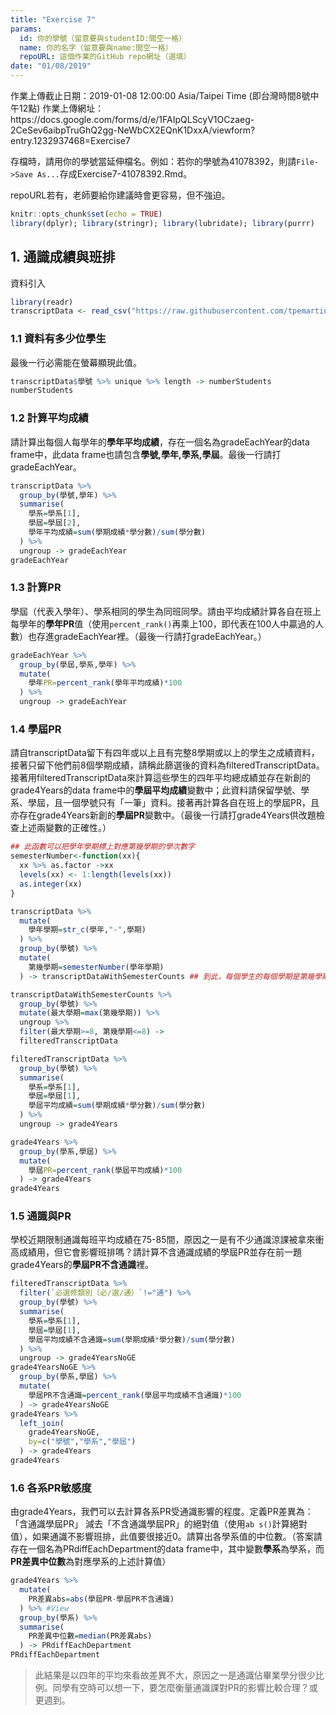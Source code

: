 ```yaml
---
title: "Exercise 7"
params:
  id: 你的學號（留意要與studentID:間空一格）
  name: 你的名字（留意要與name:間空一格）
  repoURL: 這個作業的GitHub repo網址（選填）
date: "01/08/2019"
---
```

作業上傳截止日期：2019-01-08 12:00:00 Asia/Taipei Time (即台灣時間8號中午12點)
作業上傳網址：https://docs.google.com/forms/d/e/1FAIpQLScyV1OCzaeg-2CeSev6aibpTruGhQ2gg-NeWbCX2EQnK1DxxA/viewform?entry.1232937468=Exercise7

存檔時，請用你的學號當延伸檔名。例如：若你的學號為41078392，則請`File->Save As...`存成Exercise7-41078392.Rmd。

repoURL若有，老師要給你建議時會更容易，但不強迫。

```r
knitr::opts_chunk$set(echo = TRUE)
library(dplyr); library(stringr); library(lubridate); library(purrr)
```

## 1. 通識成績與班排

資料引入
```r
library(readr)
transcriptData <- read_csv("https://raw.githubusercontent.com/tpemartin/github-data/master/transcriptFinal2.csv",col_types = cols(學期成績 = col_double()))
```

### 1.1 資料有多少位學生
最後一行必需能在螢幕顯現此值。
```r
transcriptData$學號 %>% unique %>% length -> numberStudents
numberStudents
```


### 1.2 計算平均成績
請計算出每個人每學年的**學年平均成績**，存在一個名為gradeEachYear的data frame中，此data frame也請包含**學號,學年,學系,學屆**。最後一行請打gradeEachYear。

```r
transcriptData %>%
  group_by(學號,學年) %>%
  summarise(
    學系=學系[1],
    學屆=學屆[2],
    學年平均成績=sum(學期成績*學分數)/sum(學分數)
  ) %>%
  ungroup -> gradeEachYear
gradeEachYear
```


### 1.3 計算PR
學屆（代表入學年）、學系相同的學生為同班同學。請由平均成績計算各自在班上每學年的**學年PR**值（使用`percent_rank()`再乘上100，即代表在100人中贏過的人數）也存進gradeEachYear裡。（最後一行請打gradeEachYear。）

```r
gradeEachYear %>%
  group_by(學屆,學系,學年) %>%
  mutate(
    學年PR=percent_rank(學年平均成績)*100
  ) %>% 
  ungroup -> gradeEachYear
```


### 1.4 學屆PR
請自transcriptData留下有四年或以上且有完整8學期或以上的學生之成績資料，接著只留下他們前8個學期成績，請稱此篩選後的資料為filteredTranscriptData。接著用filteredTranscriptData來計算這些學生的四年平均總成績並存在新創的grade4Years的data frame中的**學屆平均成績**變數中；此資料請保留學號、學系、學屆，且一個學號只有「一筆」資料。接著再計算各自在班上的學屆PR，且亦存在grade4Years新創的**學屆PR**變數中。（最後一行請打grade4Years供改題檢查上述兩變數的正確性。）

```r
## 此函數可以把學年學期標上對應第幾學期的學次數字
semesterNumber<-function(xx){
  xx %>% as.factor ->xx
  levels(xx) <- 1:length(levels(xx))
  as.integer(xx)
} 

transcriptData %>%
  mutate(
    學年學期=str_c(學年,"-",學期)
  ) %>%
  group_by(學號) %>%
  mutate(
    第幾學期=semesterNumber(學年學期)
  ) -> transcriptDataWithSemesterCounts ## 到此，每個學生的每個學期是第幾學期就都有了

transcriptDataWithSemesterCounts %>%
  group_by(學號) %>%
  mutate(最大學期=max(第幾學期)) %>%
  ungroup %>%
  filter(最大學期>=8, 第幾學期<=8) -> 
  filteredTranscriptData

filteredTranscriptData %>%
  group_by(學號) %>%
  summarise(
    學系=學系[1],
    學屆=學屆[1],
    學屆平均成績=sum(學期成績*學分數)/sum(學分數)
  ) %>% 
  ungroup -> grade4Years

grade4Years %>%
  group_by(學系,學屆) %>%
  mutate(
    學屆PR=percent_rank(學屆平均成績)*100
  ) -> grade4Years
grade4Years
```


### 1.5 通識與PR
學校近期限制通識每班平均成績在75-85間，原因之一是有不少通識涼課被拿來衝高成績用，但它會影響班排嗎？請計算不含通識成績的學屆PR並存在前一題grade4Years的**學屆PR不含通識**裡。

```r
filteredTranscriptData %>%
  filter(`必選修類別（必∕選∕通）`!="通") %>%
  group_by(學號) %>%
  summarise(
    學系=學系[1],
    學屆=學屆[1],
    學屆平均成績不含通識=sum(學期成績*學分數)/sum(學分數)
  ) %>% 
  ungroup -> grade4YearsNoGE
grade4YearsNoGE %>%
  group_by(學系,學屆) %>%
  mutate(
    學屆PR不含通識=percent_rank(學屆平均成績不含通識)*100
  ) -> grade4YearsNoGE
grade4Years %>%
  left_join(
    grade4YearsNoGE,
    by=c("學號","學系","學屆")
  ) -> grade4Years
grade4Years
```


### 1.6 各系PR敏感度
由grade4Years，我們可以去計算各系PR受通識影響的程度。定義PR差異為：「含通識學屆PR」 減去「不含通識學屆PR」的絕對值（使用`ab s()`計算絕對值），如果通識不影響班排，此值要很接近0。請算出各學系值的中位數。（答案請存在一個名為PRdiffEachDepartment的data frame中，其中變數**學系**為學系，而**PR差異中位數**為對應學系的上述計算值）

```r
grade4Years %>%
  mutate(
    PR差異abs=abs(學屆PR-學屆PR不含通識)
  ) %>% #View
  group_by(學系) %>%
  summarise(
    PR差異中位數=median(PR差異abs)
  ) -> PRdiffEachDepartment
PRdiffEachDepartment
```


> 此結果是以四年的平均來看故差異不大，原因之一是通識佔畢業學分很少比例。同學有空時可以想一下，要怎麼衡量通識課對PR的影響比較合理？或更週到。